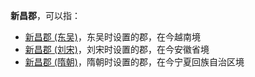 '''新昌郡'''，可以指：
*[[新昌郡_(东吴)|新昌郡 (东吴)]]，东吴时设置的郡，在今越南境
*[[新昌郡_(刘宋)|新昌郡 (刘宋)]]，刘宋时设置的郡，在今安徽省境
*[[新昌郡_(隋朝)|新昌郡 (隋朝)]]，隋朝时设置的郡，在今宁夏回族自治区境

{{Disambig|X|Cat=三字郡名消歧义}}